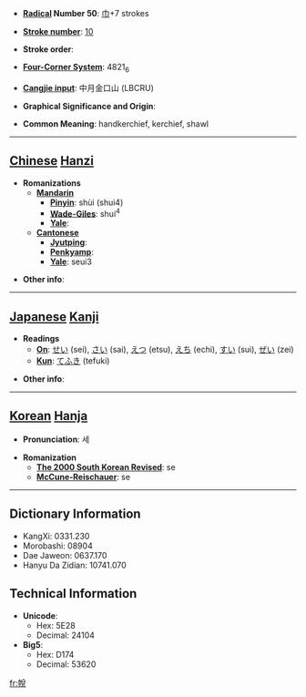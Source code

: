 * '''[[Wiktionary:Chinese radical index| Radical]] Number 50''': [[Wiktionary:Chinese radical index 巾|巾]]+7 strokes

* '''[[Wiktionary:Chinese total strokes index|Stroke number]]''': [[Wiktionary:Chinese total strokes index 10|10]]

* '''Stroke order''': 

* '''[[Wiktionary:Chinese four corner index|Four-Corner System]]''': 4821<sub>6</sub>

* '''[[Wiktionary:Chinese Cangjie index|Cangjie input]]''': 中月金口山 (LBCRU)

* '''Graphical Significance and Origin''': 

* '''Common Meaning''': handkerchief, kerchief, shawl

----

== [[Chinese]] [[Hanzi]] ==

* '''Romanizations'''
** '''[[Mandarin]]'''
*** '''[[Pinyin]]''': shùi (shui4)
*** '''[[Wade-Giles]]''': shui<sup>4</sup>
*** '''[[Yale]]''': 
** '''[[Cantonese]]'''
*** '''[[Jyutping]]''':
*** '''[[Penkyamp]]''': 
*** '''[[Yale]]''': seui3

* '''Other info''': 

----

== [[Japanese]] [[Kanji]] ==

* '''Readings'''
** '''[[On]]''': [[せい]] (sei), [[さい]] (sai), [[えつ]] (etsu), [[えち]] (echi), [[すい]] (sui), [[ぜい]] (zei)
** '''[[Kun]]''': [[てふき]] (tefuki)

* '''Other info''':  

----

== [[Korean]] [[Hanja]] ==

* '''Pronunciation''': 세

* '''Romanization'''
** '''[[The 2000 South Korean Revised Romanization|The 2000 South Korean Revised]]''': se
** '''[[McCune-Reischauer]]''': se

----

== Dictionary Information ==

* KangXi: 0331.230
* Morobashi: 08904
* Dae Jaweon: 0637.170
* Hanyu Da Zidian: 10741.070

== Technical Information ==

* '''Unicode''':
** Hex: 5E28
** Decimal: 24104
* '''Big5''':
** Hex: D174
** Decimal: 53620

[[fr:帨]]